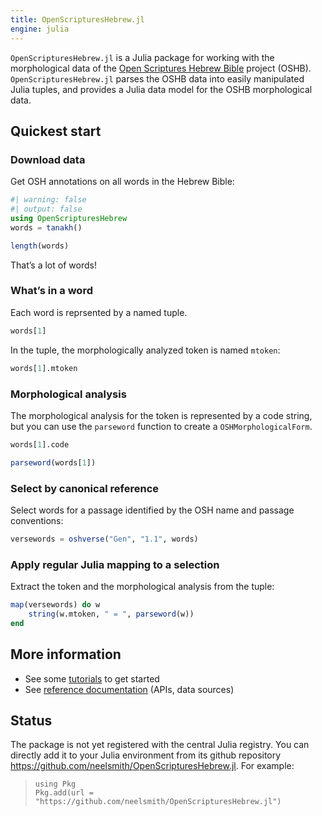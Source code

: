 ```yaml
---
title: OpenScripturesHebrew.jl
engine: julia
---
```



`OpenScripturesHebrew.jl` is a Julia package for working with the morphological data of the [Open Scriptures Hebrew Bible](https://hb.openscriptures.org) project (OSHB). `OpenScripturesHebrew.jl` parses the OSHB data into easily manipulated Julia tuples, and provides a Julia data model for the OSHB morphological data.


## Quickest start

### Download data
Get OSH annotations on all words in the Hebrew Bible:
```julia
#| warning: false
#| output: false
using OpenScripturesHebrew
words = tanakh()
```
```julia
length(words)
```

That's a lot of words!


### What's in a word

Each word is reprsented by a named tuple.

```julia
words[1]
```

In the tuple, the morphologically analyzed token is named `mtoken`:

```julia
words[1].mtoken
```

### Morphological analysis

The morphological analysis for the token is represented by a code string, but you can use the `parseword` function to create a `OSHMorphologicalForm`.

```julia
words[1].code
```

```julia
parseword(words[1])
```


### Select by canonical reference

Select words for a passage identified by the OSH name and passage conventions:

```julia
versewords = oshverse("Gen", "1.1", words)
```


### Apply regular Julia mapping to a selection

Extract the token and the morphological analysis from the tuple:


```julia
map(versewords) do w
    string(w.mtoken, " = ", parseword(w))
end
```

## More information

- See some [tutorials](./tutorials/) to get started
- See [reference documentation](./reference/) (APIs, data sources)


## Status

The package is not yet registered with the central Julia registry. You can directly add it to your Julia environment from its github repository [https://github.com/neelsmith/OpenScripturesHebrew.jl](https://github.com/neelsmith/OpenScripturesHebrew.jl). For example:

>
>```
>using Pkg
>Pkg.add(url = "https://github.com/neelsmith/OpenScripturesHebrew.jl")
>```
